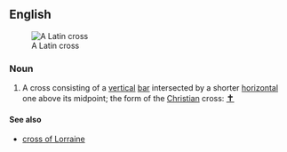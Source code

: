 ==English==
[[File:Christian cross.svg|thumb|A Latin cross]]

===Noun===
{{en-noun|head=[[Latin]] [[cross]]|es}}

# A cross consisting of a [[vertical]] [[bar]] intersected by a shorter [[horizontal]] one above its midpoint; the form of the [[Christian]] cross: <big>[[✝]]</big>

====See also====
* [[cross of Lorraine]]